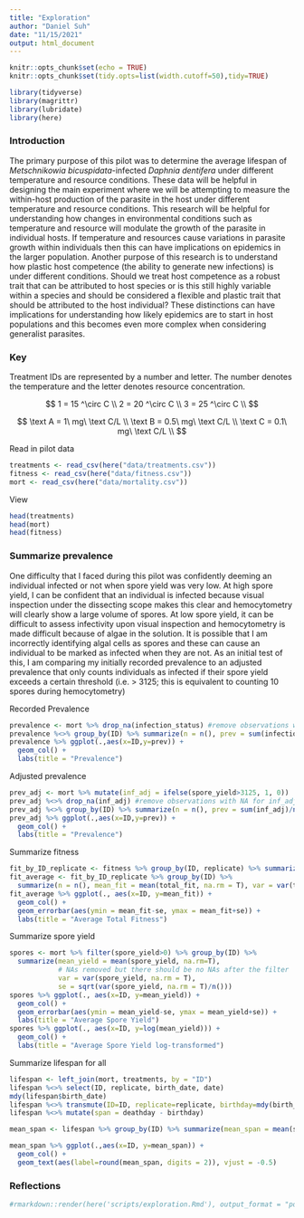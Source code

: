 ```yaml
---
title: "Exploration"
author: "Daniel Suh"
date: "11/15/2021"
output: html_document
---
```


```r
knitr::opts_chunk$set(echo = TRUE)
knitr::opts_chunk$set(tidy.opts=list(width.cutoff=50),tidy=TRUE)
```

```r
library(tidyverse)
library(magrittr)
library(lubridate)
library(here)
```

### Introduction

The primary purpose of this pilot was to determine the average lifespan of *Metschnikowia bicuspidata*-infected *Daphnia dentifera* under different temperature and resource conditions. These data will be helpful in designing the main experiment where we will be attempting to measure the within-host production of the parasite in the host under different temperature and resource conditions. This research will be helpful for understanding how changes in environmental conditions such as temperature and resource will modulate the growth of the parasite in individual hosts. If temperature and resources cause variations in parasite growth within individuals then this can have implications on epidemics in the larger population. Another purpose of this research is to understand how plastic host competence (the ability to generate new infections) is under different conditions. Should we treat host competence as a robust trait that can be attributed to host species or is this still highly variable within a species and should be considered a flexible and plastic trait that should be attributed to the host individual? These distinctions can have implications for understanding how likely epidemics are to start in host populations and this becomes even more complex when considering generalist parasites.

### Key

Treatment IDs are represented by a number and letter. The number denotes the temperature and the letter denotes resource concentration.

$$
1 = 15 ^\circ C \\
2 = 20 ^\circ C \\
3 = 25 ^\circ C \\
$$

$$
\text A = 1\ mg\ \text C/L \\
\text B = 0.5\ mg\ \text C/L \\ 
\text C = 0.1\ mg\ \text C/L \\
$$

Read in pilot data
```r
treatments <- read_csv(here("data/treatments.csv"))
fitness <- read_csv(here("data/fitness.csv"))
mort <- read_csv(here("data/mortality.csv"))
```


View
```r
head(treatments)
head(mort)
head(fitness)
```

### Summarize prevalence

One difficulty that I faced during this pilot was confidently deeming an individual infected or not when spore yield was very low. At high spore yield, I can be confident that an individual is infected because visual inspection under the dissecting scope makes this clear and hemocytometry will clearly show a large volume of spores. At low spore yield, it can be difficult to assess infectivity upon visual inspection and hemocytometry is made difficult because of algae in the solution. It is possible that I am incorrectly identifying algal cells as spores and these can cause an individual to be marked as infected when they are not. As an initial test of this, I am comparing my initially recorded prevalence to an adjusted prevalence that only counts individuals as infected if their spore yield exceeds a certain threshold (i.e. > 3125; this is equivalent to counting 10 spores during hemocytometry)

Recorded Prevalence
```r
prevalence <- mort %>% drop_na(infection_status) #remove observations with NA for infection status
prevalence %<>% group_by(ID) %>% summarize(n = n(), prev = sum(infection_status)/n()) 
prevalence %>% ggplot(.,aes(x=ID,y=prev)) +
  geom_col() + 
  labs(title = "Prevalence")
```

Adjusted prevalence
```r
prev_adj <- mort %>% mutate(inf_adj = ifelse(spore_yield>3125, 1, 0))
prev_adj %<>% drop_na(inf_adj) #remove observations with NA for inf_adj
prev_adj %<>% group_by(ID) %>% summarize(n = n(), prev = sum(inf_adj)/n()) 
prev_adj %>% ggplot(.,aes(x=ID,y=prev)) +
  geom_col() + 
  labs(title = "Prevalence")
```


Summarize fitness
```r
fit_by_ID_replicate <- fitness %>% group_by(ID, replicate) %>% summarize(total_fit = sum(fitness, na.rm = T)) # removed NAs
fit_average <- fit_by_ID_replicate %>% group_by(ID) %>% 
  summarize(n = n(), mean_fit = mean(total_fit, na.rm = T), var = var(total_fit, na.rm = T), se = sqrt(var(total_fit, na.rm = T)/n())) # remove NAs
fit_average %>% ggplot(., aes(x=ID, y=mean_fit)) +
  geom_col() + 
  geom_errorbar(aes(ymin = mean_fit-se, ymax = mean_fit+se)) +
  labs(title = "Average Total Fitness")
```

Summarize spore yield
```r
spores <- mort %>% filter(spore_yield>0) %>% group_by(ID) %>% 
  summarize(mean_yield = mean(spore_yield, na.rm=T), 
            # NAs removed but there should be no NAs after the filter
            var = var(spore_yield, na.rm = T), 
            se = sqrt(var(spore_yield, na.rm = T)/n()))
spores %>% ggplot(., aes(x=ID, y=mean_yield)) + 
  geom_col() + 
  geom_errorbar(aes(ymin = mean_yield-se, ymax = mean_yield+se)) +
  labs(title = "Average Spore Yield")
spores %>% ggplot(., aes(x=ID, y=log(mean_yield))) + 
  geom_col() + 
  labs(title = "Average Spore Yield log-transformed")
```

Summarize lifespan for all
```r
lifespan <- left_join(mort, treatments, by = "ID")
lifespan %<>% select(ID, replicate, birth_date, date)
mdy(lifespan$birth_date)
lifespan %<>% transmute(ID=ID, replicate=replicate, birthday=mdy(birth_date), deathday=mdy(date))
lifespan %<>% mutate(span = deathday - birthday)

mean_span <- lifespan %>% group_by(ID) %>% summarize(mean_span = mean(span, na.rm=T))

mean_span %>% ggplot(.,aes(x=ID, y=mean_span)) +
  geom_col() + 
  geom_text(aes(label=round(mean_span, digits = 2)), vjust = -0.5)
```

### Reflections




```r
#rmarkdown::render(here('scripts/exploration.Rmd'), output_format = "pdf_document",output_file = here("pilot.pdf"))
```
